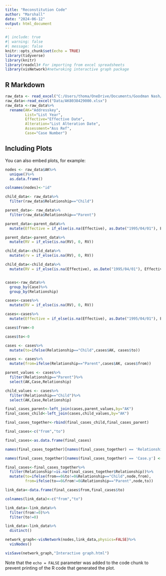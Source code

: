 ```yaml
---
title: "Reconstitution Code"
author: "Marshall"
date: "2024-06-12"
output: html_document
---
```


```r
#| include: true
#| warning: false
#| message: false
knitr::opts_chunk$set(echo = TRUE)
library(tidyverse)
library(knitr)
library(readxl)# For importing from excel spreadsheets
library(visNetwork)#netwroking interactive graph package


```

## R Markdown


```r
raw_data <- read_excel("C:/Users/thoma/OneDrive/Documents/Goodman Nash/Business-Rates/Data/AK8038429000.xlsx")
raw_data<-read_excel("Data/AK8038429000.xlsx")
raw_data <-raw_data%>%
  rename(AK="Addresskey",
         List="List Year",
         Effective="Effective Date",
         Alteration="List Alteration Date",
         Assessment="Ass Ref",
         Case="Case Number")

```

## Including Plots

You can also embed plots, for example:

```r

nodes <- raw_data$AK%>%
  unique()%>%
  as.data.frame()

colnames(nodes)<-"id"

child_data<- raw_data%>%
  filter(raw_data$Relationship=="Child")

parent_data<- raw_data%>%
  filter(raw_data$Relationship=="Parent")

parent_data<-parent_data%>%
  mutate(Effective = if_else(is.na(Effective), as.Date("1995/04/01"), Effective))

parent_data<-parent_data%>%
  mutate(RV = if_else(is.na(RV), 0, RV))

child_data<-child_data%>%
  mutate(rv = if_else(is.na(RV), 0, RV))

child_data<-child_data%>%
  mutate(RV = if_else(is.na(Effective), as.Date("1995/04/01"), Effective))


cases<-raw_data%>%
  group_by(Case)%>%
  group_by(Relationship)

cases<-cases%>%
  mutate(RV = if_else(is.na(RV), 0, RV))

cases<-cases%>%
  mutate(Effective = if_else(is.na(Effective), as.Date("1995/04/01"), Effective))

cases$from<-0

cases$to<-0

cases <- cases%>%
  mutate(to=ifelse(Relationship=="Child",cases$AK, cases$to))

cases <- cases%>%
  mutate(from=ifelse(Relationship=="Parent",cases$AK, cases$from))

parent_values <- cases%>%
  filter(Relationship=="Parent")%>%
  select(AK,Case,Relationship)

child_values <- cases%>%
  filter(Relationship=="Child")%>%
  select(AK,Case,Relationship)

final_cases_parent<-left_join(cases,parent_values,by="AK")
final_cases_child<-left_join(cases,child_values,by="AK")

final_cases_together<-rbind(final_cases_child,final_cases_parent)

final_cases<-c("from","to")

final_cases<-as.data.frame(final_cases)

names(final_cases_together)[names(final_cases_together) == 'Relationship.x'] <- 'Relationship'

names(final_cases_together)[names(final_cases_together) == 'Case.y'] <- 'node'

final_cases<-final_cases_together%>%
  filter(Relationship!=is.na(final_cases_together$Relationship))%>%
  mutate(to=ifelse(from==0&to!=0&Relationship=="Child",node,from),
         from=ifelse(to==0&from!=0&Relationship=="Parent",node,to))

link_data<-data.frame(final_cases$from,final_cases$to)

colnames(link_data)<-c("from","to")

link_data<-link_data%>%
  filter(from!=0)%>%
  filter(to!=0)

link_data<-link_data%>%
  distinct()

network_graph<-visNetwork(nodes,link_data,physics=FALSE)%>%
  visNodes()

visSave(network_graph,"Interactive graph.html")

```

Note that the `echo = FALSE` parameter was added to the code chunk to prevent printing of the R code that generated the plot.

